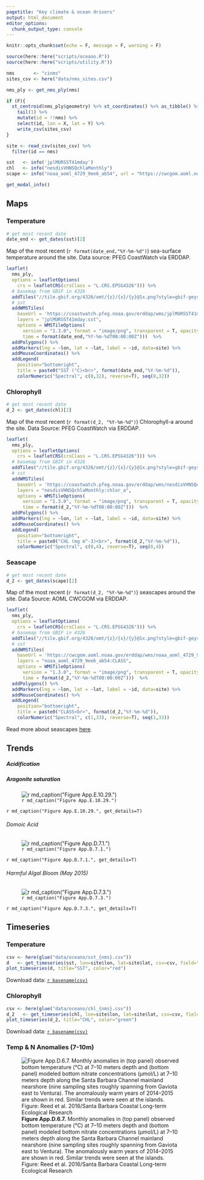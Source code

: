 ```yaml
---
pagetitle: "Key climate & ocean drivers"
output: html_document
editor_options: 
  chunk_output_type: console
---
```


```r
knitr::opts_chunk$set(echo = F, message = F, warning = F)
```

```r
source(here::here("scripts/oceano.R"))
source(here::here("scripts/utility.R"))

nms       <- "cinms"
sites_csv <- here("data/nms_sites.csv")

nms_ply <- get_nms_ply(nms)

if (F){
  st_centroid(nms_ply$geometry) %>% st_coordinates() %>% as_tibble() %>% 
    tail(1) %>% 
    mutate(id = !!nms) %>% 
    select(id, lon = X, lat = Y) %>% 
    write_csv(sites_csv)
}

site <- read_csv(sites_csv) %>%
  filter(id == nms)

sst   <- info('jplMURSST41mday')
chl   <- info("nesdisVHNSQchlaMonthly")
scape <- info("noaa_aoml_4729_9ee6_ab54", url = "https://cwcgom.aoml.noaa.gov/erddap/")
```
```r
get_modal_info()
```

## Maps {.tabset}

### Temperature

```r
# get most recent date
date_end <- get_dates(sst)[2]
```

Map of the most recent (`r format(date_end,"%Y-%m-%d")`) sea-surface temperature around the site. Data source: PFEG CoastWatch via ERDDAP.

```r
leaflet(
  nms_ply,
  options = leafletOptions(
    crs = leafletCRS(crsClass = "L.CRS.EPSG4326"))) %>%
  # basemap from GBIF in 4326
  addTiles("//tile.gbif.org/4326/omt/{z}/{x}/{y}@1x.png?style=gbif-geyser") %>%
  # sst
  addWMSTiles(
    baseUrl = 'https://coastwatch.pfeg.noaa.gov/erddap/wms/jplMURSST41mday/request?',
    layers = "jplMURSST41mday:sst",
    options = WMSTileOptions(
      version = "1.3.0", format = "image/png", transparent = T, opacity = 0.7,
      time = format(date_end,"%Y-%m-%dT00:00:00Z")))  %>%
  addPolygons() %>% 
  addMarkers(lng = ~lon, lat = ~lat, label = ~id, data=site) %>%
  addMouseCoordinates() %>%
  addLegend(
    position="bottomright",
    title = paste0("SST (°C)<br>", format(date_end,"%Y-%m-%d")),
    colorNumeric("Spectral", c(0,32), reverse=T), seq(0,32))
```

### Chlorophyll

```r
# get most recent date
d_2 <- get_dates(chl)[2]
```

Map of the most recent (`r format(d_2, "%Y-%m-%d")`) Chlorophyll-a around the site. Data Source: PFEG CoastWatch via ERDDAP.

```r
leaflet(
  nms_ply,
  options = leafletOptions(
    crs = leafletCRS(crsClass = "L.CRS.EPSG4326"))) %>%
  # basemap from GBIF in 4326
  addTiles("//tile.gbif.org/4326/omt/{z}/{x}/{y}@1x.png?style=gbif-geyser") %>%
  # sst
  addWMSTiles(
    baseUrl = 'https://coastwatch.pfeg.noaa.gov/erddap/wms/nesdisVHNSQchlaMonthly/request?',
    layers = "nesdisVHNSQchlaMonthly:chlor_a",
    options = WMSTileOptions(
      version = "1.3.0", format = "image/png", transparent = T, opacity = 0.7,
      time = format(d_2,"%Y-%m-%dT00:00:00Z")))  %>%
  addPolygons() %>% 
  addMarkers(lng = ~lon, lat = ~lat, label = ~id, data=site) %>%
  addMouseCoordinates() %>%
  addLegend(
    position="bottomright",
    title = paste0("CHL (mg m^-3)<br>", format(d_2,"%Y-%m-%d")),
    colorNumeric("Spectral", c(0,4), reverse=T), seq(0,4))
```

### Seascape

```r
# get most recent date
d_2 <- get_dates(scape)[2]
```

Map of the most recent (`r format(d_2, "%Y-%m-%d")`) seascapes around the site. Data Source: AOML CWCGOM via ERDDAP.

```r
leaflet(
  nms_ply,
  options = leafletOptions(
    crs = leafletCRS(crsClass = "L.CRS.EPSG4326"))) %>%
  # basemap from GBIF in 4326
  addTiles("//tile.gbif.org/4326/omt/{z}/{x}/{y}@1x.png?style=gbif-geyser") %>%
  # sst
  addWMSTiles(
    baseUrl = 'https://cwcgom.aoml.noaa.gov/erddap/wms/noaa_aoml_4729_9ee6_ab54/request?',
    layers = "noaa_aoml_4729_9ee6_ab54:CLASS",
    options = WMSTileOptions(
      version = "1.3.0", format = "image/png", transparent = T, opacity = 0.7,
      time = format(d_2,"%Y-%m-%dT00:00:00Z")))  %>%
  addPolygons() %>% 
  addMarkers(lng = ~lon, lat = ~lat, label = ~id, data=site) %>%
  addMouseCoordinates() %>%
  addLegend(
    position="bottomright",
    title = paste0("CLASS<br>", format(d_2,"%Y-%m-%d")),
    colorNumeric("Spectral", c(1,33), reverse=T), seq(1,33))
```

Read more about seascapes [here](http://www.marinebon.org/seascapes.html). 


## Trends {.tabset}

##### Acidification

##### Aragonite saturation

![`r md_caption("Figure App.E.10.29.")`](../img/cinms_cr/App.E.10.29.jpg)

`r md_caption("Figure App.E.10.29.", get_details=T)`



###### Domoic Acid

![`r md_caption("Figure App.D.7.1.")`](../img/cinms_cr/App.D.7.1_DA levels in crustaceans and bivalves in 2012 and 2013_C. Culver CA Sea Grant copy.jpg)

`r md_caption("Figure App.D.7.1.", get_details=T)`

###### Harmful Algal Bloom (May 2015)

![`r md_caption("Figure App.D.7.3.")`](../img/cinms_cr/App.D.7.3_2015 HAB_McCabe et al. 2016.jpg)

`r md_caption("Figure App.D.7.3.", get_details=T)`


## Timeseries {.tabset}

### Temperature

```r
csv <- here(glue("data/oceano/sst_{nms}.csv"))
d   <- get_timeseries(sst, lon=site$lon, lat=site$lat, csv=csv, field="sst")
plot_timeseries(d, title="SST", color="red")
```

Download data: [`r basename(csv)`](https://raw.githubusercontent.com/marinebon/`r nms`/master/data/oceano/`r basename(csv)`)

### Chlorophyll

```r
csv <- here(glue("data/oceano/chl_{nms}.csv"))
d_2   <- get_timeseries(chl, lon=site$lon, lat=site$lat, csv=csv, field="chlor_a")
plot_timeseries(d_2, title="CHL", color="green")
```

Download data: [`r basename(csv)`](https://raw.githubusercontent.com/marinebon/`r nms`/master/data/oceano/`r basename(csv))

### Temp & N Anomalies (7-10m)

![**Figure App.D.6.7.** Monthly anomalies in (top panel) observed bottom temperature (°C) at 7–10 meters depth and (bottom panel) modeled bottom nitrate concentrations (μmol/L) at 7–10 meters depth along the Santa Barbara Channel mainland nearshore (nine sampling sites roughly spanning from Gaviota east to Ventura). The anomalously warm years of 2014–2015 are shown in red. Similar trends were seen at the islands. Figure: Reed et al. 2016/Santa Barbara Coastal Long-term Ecological Research
](../img/cinms_cr/App.D.6.7_SST and nitrate anomalies 2001-2015_Reed et al._2016.jpg)
